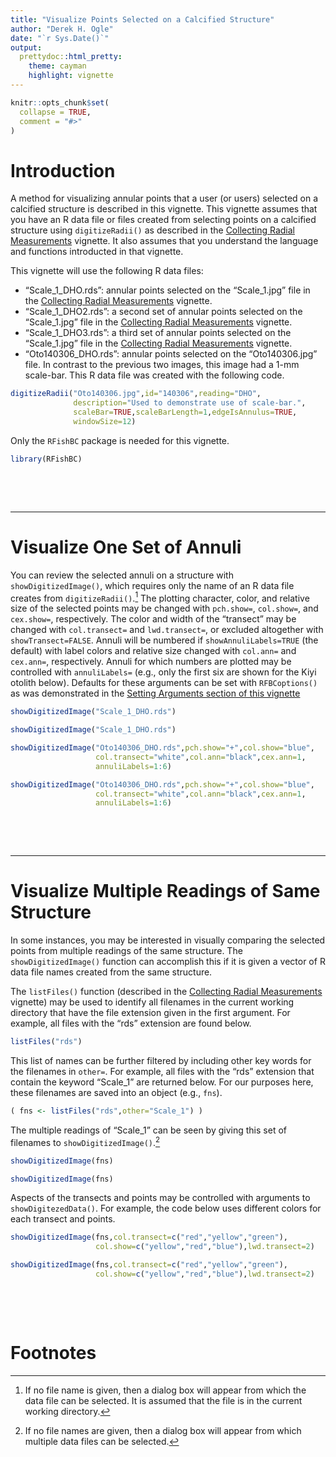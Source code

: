 ```yaml
---
title: "Visualize Points Selected on a Calcified Structure"
author: "Derek H. Ogle"
date: "`r Sys.Date()`"
output: 
  prettydoc::html_pretty:
    theme: cayman
    highlight: vignette
---
```


```r
knitr::opts_chunk$set(
  collapse = TRUE,
  comment = "#>"
)
```


# Introduction
A method for visualizing annular points that a user (or users) selected on a calcified structure is described in this vignette. This vignette assumes that you have an R data file or files created from selecting points on a calcified structure using `digitizeRadii()` as described in the [Collecting Radial Measurements](collectRadiiData.html) vignette. It also assumes that you understand the language and functions introducted in that vignette.

This vignette will use the following R data files:

* "Scale_1_DHO.rds": annular points selected on the "Scale_1.jpg" file in the [Collecting Radial Measurements](collectRadiiData.html) vignette.
* "Scale_1_DHO2.rds": a second set of annular points selected on the "Scale_1.jpg" file in the [Collecting Radial Measurements](collectRadiiData.html) vignette.
* "Scale_1_DHO3.rds": a third set of annular points selected on the "Scale_1.jpg" file in the [Collecting Radial Measurements](collectRadiiData.html) vignette.
* "Oto140306_DHO.rds": annular points selected on the "Oto140306.jpg" file. In contrast to the previous two images, this image had a 1-mm scale-bar. This R data file was created with the following code.

```r
digitizeRadii("Oto140306.jpg",id="140306",reading="DHO",
              description="Used to demonstrate use of scale-bar.",
              scaleBar=TRUE,scaleBarLength=1,edgeIsAnnulus=TRUE,
              windowSize=12)
```

Only the `RFishBC` package is needed for this vignette.
```r
library(RFishBC)
```

\  

\  

----

# Visualize One Set of Annuli
You can review the selected annuli on a structure with `showDigitizedImage()`, which requires only the name of an R data file creates from `digitizeRadii()`.[^sdifilename] The plotting character, color, and relative size of the selected points may be changed with `pch.show=`, `col.show=`, and `cex.show=`, respectively. The color and width of the "transect" may be changed with `col.transect=` and `lwd.transect=`, or excluded altogether with `showTransect=FALSE`. Annuli will be numbered if `showAnnuliLabels=TRUE` (the default) with label colors and relative size changed with `col.ann=` and `cex.ann=`, respectively. Annuli for which numbers are plotted may be controlled with `annuliLabels=` (e.g., only the first six are shown for the Kiyi otolith below). Defaults for these arguments can be set with `RFBCoptions()` as was demonstrated in the [Setting Arguments section of this vignette](collectRadiiData.html#setoptions1)

```r
showDigitizedImage("Scale_1_DHO.rds")
```
```r
showDigitizedImage("Scale_1_DHO.rds")
```


```r
showDigitizedImage("Oto140306_DHO.rds",pch.show="+",col.show="blue",
                   col.transect="white",col.ann="black",cex.ann=1,
                   annuliLabels=1:6)
```
```r
showDigitizedImage("Oto140306_DHO.rds",pch.show="+",col.show="blue",
                   col.transect="white",col.ann="black",cex.ann=1,
                   annuliLabels=1:6)
```

\  

\  

----

# Visualize Multiple Readings of Same Structure
In some instances, you may be interested in visually comparing the selected points from multiple readings of the same structure. The `showDigitizedImage()` function can accomplish this if it is given a vector of R data file names created from the same structure.

The `listFiles()` function (described in the [Collecting Radial Measurements](collectRadiiData.html) vignette) may be used to identify all filenames in the current working directory that have the file extension given in the first argument. For example, all files with the "rds" extension are found below.
```r
listFiles("rds")
```

This list of names can be further filtered by including other key words for the filenames in `other=`. For example, all files with the "rds" extension that contain the keyword "Scale_1" are returned below. For our purposes here, these filenames are saved into an object (e.g., `fns`).
```r
( fns <- listFiles("rds",other="Scale_1") )
```

The multiple readings of "Scale_1" can be seen by giving this set of filenames to `showDigitizedImage()`.[^sdifilename2]
```r
showDigitizedImage(fns)
```
```r
showDigitizedImage(fns)
```

Aspects of the transects and points may be controlled with arguments to `showDigitezedData()`. For example, the code below uses different colors for each transect and points.
```r
showDigitizedImage(fns,col.transect=c("red","yellow","green"),
                   col.show=c("yellow","red","blue"),lwd.transect=2)
```
```r
showDigitizedImage(fns,col.transect=c("red","yellow","green"),
                   col.show=c("yellow","red","blue"),lwd.transect=2)
```

\  

\  

# Footnotes

[^sdifilename]: If no file name is given, then a dialog box will appear from which the data file can be selected. It is assumed that the file is in the current working directory.

[^sdifilename2]: If no file names are given, then a dialog box will appear from which multiple data files can be selected.
